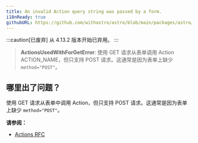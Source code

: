 ```yaml
---
title: An invalid Action query string was passed by a form.
i18nReady: true
githubURL: https://github.com/withastro/astro/blob/main/packages/astro/src/core/errors/errors-data.ts
---
```


:::caution[已废弃]
从 4.13.2 版本开始已弃用。
:::

> **ActionsUsedWithForGetError**: 使用 GET 请求从表单调用 Action ACTION_NAME，但只支持 POST 请求。这通常是因为表单上缺少 `method="POST"`。

## 哪里出了问题？

使用 GET 请求从表单中调用 Action，但只支持 POST 请求。这通常是因为表单上缺少 `method="POST"`。

**请参阅：**
-  [Actions RFC](https://github.com/withastro/roadmap/blob/actions/proposals/0046-actions.md)
